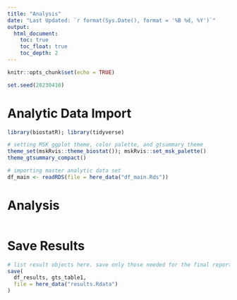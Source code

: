 ```yaml
---
title: "Analysis"
date: "Last Updated: `r format(Sys.Date(), format = '%B %d, %Y')`"
output:
  html_document:
    toc: true
    toc_float: true
    toc_depth: 2
---
```


```r
knitr::opts_chunk$set(echo = TRUE)

set.seed(20230410)
```

# Analytic Data Import

```r
library(biostatR); library(tidyverse)

# setting MSK ggplot theme, color palette, and gtsummary theme
theme_set(mskRvis::theme_biostat()); mskRvis::set_msk_palette()
theme_gtsummary_compact()

# importing master analytic data set
df_main <- readRDS(file = here_data("df_main.Rds"))
```


# Analysis

```r

```

# Save Results

```r
# list result objects here. save only those needed for the final report
save(
  df_results, gts_table1,
  file = here_data("results.Rdata")
)
```
